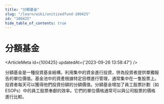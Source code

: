 ```yaml
---
title: "分額基金"
slug: "/learn/wiki/unitizedfund-100425"
id: "100425"
hide_table_of_contents: true
---
```



# 分額基金

<ArticleMeta id={100425} updatedAt={'2023-09-26 13:58:47'} />
<div className='border-solid border-b border-t-0 my-4 border-[var(--ifm-color-gray-300)]' />

分額基金是一種投資基金結構，利用集中的資金進行投資，併為投資者提供單獨報告的單位價值。基金池中的資產根據特定目標進行管理，通常集中在一隻股票上。投資者每天可以獲得他們投資份額的分額價值。分額基金增加了員工股票計劃（如 ESOPs）中的員工股票奉獻的效率。它們的單位價格通常可以與公司股票的價格進行比較。
